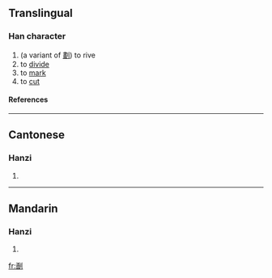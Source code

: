 ==Translingual==
===Han character===
{{Han char|rn=18|rad=刀|as=08|sn=10|four=|canj=一山中弓 (MULN)}}
# (a variant of [[劃]]) to rive
# to [[divide]]
# to [[mark]]
# to [[cut]]
====References====
{{Han ref|kx=0141.411|uh=34F0|ud=13552}}

----
==Cantonese==
===Hanzi===
{{yue-hanzi|jyut=|y=wak6}}
# {{defn|Cantonese}}

----
==Mandarin==
===Hanzi===
{{cmn-hanzi|pin=[[huà]] ([[hua4]])|wg=hua<sup>4</sup>}}
# {{defn|Mandarin}}

[[fr:㓰]]